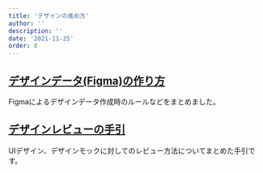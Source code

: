 ```yaml
---
title: 'デザインの進め方'
author: ''
description: ''
date: '2021-11-25'
order: 8
---
```


## [デザインデータ(Figma)の作り方](/products/design-process/design-guide)
Figmaによるデザインデータ作成時のルールなどをまとめました。

## [デザインレビューの手引](/products/design-process/review)
UIデザイン、デザインモックに対してのレビュー方法についてまとめた手引です。
